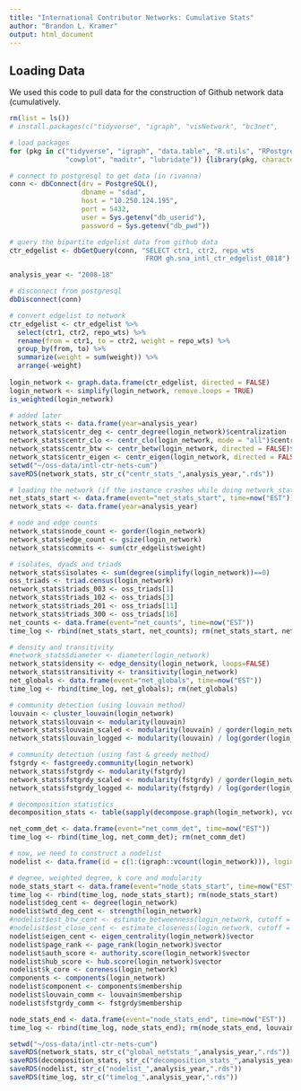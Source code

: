 ```yaml
---
title: "International Contributor Networks: Cumulative Stats"
author: "Brandon L. Kramer"
output: html_document
---
```


## Loading Data 

We used this code to pull data for the construction of Github network data (cumulatively.

```r
rm(list = ls())
# install.packages(c("tidyverse", "igraph", "visNetwork", "bc3net", 

# load packages 
for (pkg in c("tidyverse", "igraph", "data.table", "R.utils", "RPostgreSQL",
              "cowplot", "maditr", "lubridate")) {library(pkg, character.only = TRUE)}

# connect to postgresql to get data (in rivanna)
conn <- dbConnect(drv = PostgreSQL(), 
                  dbname = "sdad", 
                  host = "10.250.124.195", 
                  port = 5432, 
                  user = Sys.getenv("db_userid"), 
                  password = Sys.getenv("db_pwd"))

# query the bipartite edgelist data from github data  
ctr_edgelist <- dbGetQuery(conn, "SELECT ctr1, ctr2, repo_wts 
                                  FROM gh.sna_intl_ctr_edgelist_0818")

analysis_year <- "2008-18"

# disconnect from postgresql
dbDisconnect(conn)

# convert edgelist to network 
ctr_edgelist <- ctr_edgelist %>% 
  select(ctr1, ctr2, repo_wts) %>% 
  rename(from = ctr1, to = ctr2, weight = repo_wts) %>% 
  group_by(from, to) %>% 
  summarize(weight = sum(weight)) %>% 
  arrange(-weight)
  
login_network <- graph.data.frame(ctr_edgelist, directed = FALSE)
login_network <- simplify(login_network, remove.loops = TRUE)
is_weighted(login_network)
```

```r
# added later 
network_stats <- data.frame(year=analysis_year) 
network_stats$centr_deg <- centr_degree(login_network)$centralization
network_stats$centr_clo <- centr_clo(login_network, mode = "all")$centralization
network_stats$centr_btw <- centr_betw(login_network, directed = FALSE)$centralization
network_stats$centr_eigen <- centr_eigen(login_network, directed = FALSE)$centralization
setwd("~/oss-data/intl-ctr-nets-cum")
saveRDS(network_stats, str_c("centr_stats_",analysis_year,".rds"))  
```

```r
# loading the network (if the instance crashes while doing network_stats)
net_stats_start <- data.frame(event="net_stats_start", time=now("EST"))
network_stats <- data.frame(year=analysis_year)                                         

# node and edge counts  
network_stats$node_count <- gorder(login_network)  
network_stats$edge_count <- gsize(login_network)
network_stats$commits <- sum(ctr_edgelist$weight)

# isolates, dyads and triads 
network_stats$isolates <- sum(degree(simplify(login_network))==0)
oss_triads <- triad.census(login_network)
network_stats$triads_003 <- oss_triads[1] 
network_stats$triads_102 <- oss_triads[3]
network_stats$triads_201 <- oss_triads[11]
network_stats$triads_300 <- oss_triads[16]
net_counts <- data.frame(event="net_counts", time=now("EST"))
time_log <- rbind(net_stats_start, net_counts); rm(net_stats_start, net_counts)

# density and transitivity
#network_stats$diameter <- diameter(login_network)
network_stats$density <- edge_density(login_network, loops=FALSE) 
network_stats$transitivity <- transitivity(login_network)
net_globals <- data.frame(event="net_globals", time=now("EST"))
time_log <- rbind(time_log, net_globals); rm(net_globals)

# community detection (using louvain method)
louvain <- cluster_louvain(login_network)
network_stats$louvain <- modularity(louvain)
network_stats$louvain_scaled <- modularity(louvain) / gorder(login_network)
network_stats$louvain_logged <- modularity(louvain) / log(gorder(login_network))

# community detection (using fast & greedy method)
fstgrdy <- fastgreedy.community(login_network)
network_stats$fstgrdy <- modularity(fstgrdy)
network_stats$fstgrdy_scaled <- modularity(fstgrdy) / gorder(login_network)
network_stats$fstgrdy_logged <- modularity(fstgrdy) / log(gorder(login_network))

# decomposition statistics 
decomposition_stats <- table(sapply(decompose.graph(login_network), vcount))

net_comm_det <- data.frame(event="net_comm_det", time=now("EST"))
time_log <- rbind(time_log, net_comm_det); rm(net_comm_det)

# now, we need to construct a nodelist 
nodelist <- data.frame(id = c(1:(igraph::vcount(login_network))), login = igraph::V(login_network)$name)

# degree, weighted degree, k core and modularity 
node_stats_start <- data.frame(event="node_stats_start", time=now("EST"))
time_log <- rbind(time_log, node_stats_start); rm(node_stats_start)
nodelist$deg_cent <- degree(login_network)
nodelist$wtd_deg_cent <- strength(login_network)
#nodelist$est_btw_cent <- estimate_betweenness(login_network, cutoff = 5) # using 3 ~ 5hrs; 5 ~ 6.2hrs; 10 ~ 8.8hrs; 15 ~ 10.5hrs
#nodelist$est_close_cent <- estimate_closeness(login_network, cutoff = 5) # using 3 ~ 6.3hrs; 5 ~ 6.8hrs; 10 ~ 10.1hrs; 15 ~ 12.2hrs
nodelist$eigen_cent <- eigen_centrality(login_network)$vector
nodelist$page_rank <- page_rank(login_network)$vector
nodelist$auth_score <- authority.score(login_network)$vector
nodelist$hub_score <- hub.score(login_network)$vector
nodelist$k_core <- coreness(login_network)
components <- components(login_network)
nodelist$component <- components$membership
nodelist$louvain_comm <- louvain$membership
nodelist$fstgrdy_comm <- fstgrdy$membership

node_stats_end <- data.frame(event="node_stats_end", time=now("EST"))
time_log <- rbind(time_log, node_stats_end); rm(node_stats_end, louvain, components)

setwd("~/oss-data/intl-ctr-nets-cum")
saveRDS(network_stats, str_c("global_netstats_",analysis_year,".rds"))  
saveRDS(decomposition_stats, str_c("decomposition_stats_",analysis_year,".rds")) 
saveRDS(nodelist, str_c("nodelist_",analysis_year,".rds"))  
saveRDS(time_log, str_c("timelog_",analysis_year,".rds"))
```




















